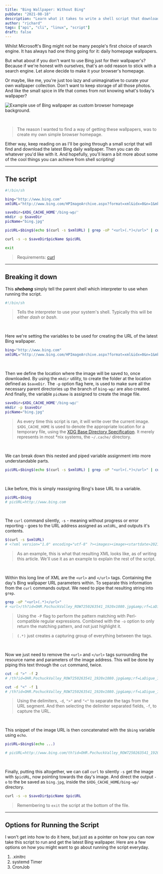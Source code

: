 ```yaml
---
title: "Bing Wallpaper: Without Bing"
pubDate: "2021-08-18"
description: "Learn what it takes to write a shell script that downloads the latest Bing Wallpaper.  Using the core *nix command-line utilities, such as; grep, cut, echo and mkdir, along with the curl."
author: "richard"
tags: ["api", "cli", "linux", "script"]
draft: false
---
```



Whilst Microsoft's Bing might not be many people's first choice of search engine. It has always had one thing going for it: daily homepage wallpapers.

But what about if you don't want to use Bing just for their wallpaper's? Because if we're honest with ourselves, that's an odd reason to stick with a search engine. Let alone decide to make it your browser's homepage.

Or maybe, like me, you're just too lazy and unimaginative to curate your own wallpaper collection. Don't want to keep storage of all those photos. And like the small spice in life that comes from not knowing what's today's wallpaper?

<img
  src={startPage.src}
  alt="Example use of Bing wallpaper as custom browser homepage background."
/>

<br />

> The reason I wanted to find a way of getting these wallpapers, was to create my own simple browser homepage.

Either way, keep reading on as I'll be going through a small script that will find and download the latest Bing daily wallpaper. Then you can do whatever you'd like with it. And hopefully, you'll learn a bit more about some of the cool things you can achieve from shell scripting!

---

## The script

```sh
#!/bin/sh

bing="http://www.bing.com"
xmlURL="http://www.bing.com/HPImageArchive.aspx?format=xml&idx=0&n=1&mkt=en-WW"

saveDir=$XDG_CACHE_HOME'/bing-wp/'
mkdir -p $saveDir
picName="bing.jpg"

picURL=$bing$(echo $(curl -s $xmlURL) | grep -oP "<url>(.*)</url>" | cut -d | ">" -f 2 | cut -d "<" -f 1)

curl -s -o $saveDir$picName $picURL

exit
```

> Requirements: [curl](https://curl.se/download.html)

---

## Breaking it down

This **_shebang_** simply tell the parent shell which interpreter to use when running the script.

```sh
#!/bin/sh
```

> Tells the interpreter to use your system's shell. Typically this will be either _dash_ or _bash_.

<br />

Here we're setting the variables to be used for creating the URL of the latest Bing wallpaper.

```sh
bing="http://www.bing.com"
xmlURL="http://www.bing.com/HPImageArchive.aspx?format=xml&idx=0&n=1&mkt=en-WW"
```

<br />

Then we define the location where the image will be saved to, once downloaded. By using the `mkdir` utility, to create the folder at the location defined as `$saveDir`. The `-p` option flag here, is used to make sure all the necessary parent directories up the branch of `bing-wp/` are also created. And finally, the variable `picName` is assigned to create the image file.

```sh
saveDir=$XDG_CACHE_HOME'/bing-wp/'
mkdir -p $saveDir
picName="bing.jpg"
```

> As every time this script is ran, it will write over the current image. `$XDG_CACHE_HOME` is used to denote the appropriate location for a temporary file, using the [XDG Base Directory Specification](https://specifications.freedesktop.org/basedir-spec/basedir-spec-latest.html). It merely represents in most \*nix systems, the `~/.cache/` directory.

<br />

We can break down this nested and piped variable assignment into more understandable parts.

```sh
picURL=$bing$(echo $(curl -s $xmlURL) | grep -oP "<url>(.*)</url>" | cut -d ">" -f 2 | cut -d "<" -f 1)
```

<br />

Like before, this is simply reassigning Bing's base URL to a variable.

```sh
picURL=$bing
# picURL=http://www.bing.com
```

<br />

The `curl` command silently, `-s` - meaning without progress or error reporting - goes to the URL address assigned as `xmlURL`, and outputs it's contents.

```sh
$(curl -s $xmlURL)
# <?xml version="1.0" encoding="utf-8" ?><images><image><startdate>20210817</startdate><fullstartdate>202108170000</fullstartdate><enddate>20210818</enddate><url>/th?id=OHR.PochuckValley_ROW7250263541_1920x1080.jpg&amp;rf=LaDigue_1920x1080.jpg&amp;pid=hp</url><urlBase>/th?id=OHR.PochuckValley_ROW7250263541</urlBase><copyright>Stairway to Heaven trail, Wawayanda State Park, New Jersey, USA (© Leembe/Getty Images)</copyright><copyrightlink>https://www.bing.com/search?q=wawayanda+state+park+new+jersey&amp;form=hpcapt</copyrightlink><headline>Info</headline><drk>1</drk><top>1</top><bot>1</bot><hotspots></hotspots></image><tooltips><loadMessage><message>Loading...</message></loadMessage><previousImage><text>Previous image</text></previousImage><nextImage><text>Next image</text></nextImage><play><text>Play video</text></play><pause><text>Pause video</text></pause></tooltips></images>
```

> As an example, this is what that resulting XML looks like, as of writing this article. We'll use it as an example to explain the rest of the script.

<br />

Within this long line of XML are the `<url>` and `</url>` tags. Containing the day's Bing wallpaper URL parameters within. To separate this information from the `curl` commands output. We need to pipe that resulting string into `grep`.

```sh
grep -oP "<url>(.*)</url>"
# <url>/th?id=OHR.PochuckValley_ROW7250263541_1920x1080.jpg&amp;rf=LaDigue_1920x1080.jpg&amp;pid=hp</url>
```

> Using the `-P` flag to perform the pattern matching with Perl-compatible regular expressions. Combined with the `-o` option to only return the matching pattern, and not just highlight it.

> `(.*)` just creates a capturing group of everything between the tags.

<br />

Now we just need to remove the `<url>` and `</url>` tags surrounding the resource name and parameters of the image address. This will be done by piping this text through the `cut` command, twice.

```sh
cut -d ">" -f 2
# /th?id=OHR.PochuckValley_ROW7250263541_1920x1080.jpg&amp;rf=LaDigue_1920x1080.jpg&amp;pid=hp</url
```

```sh
cut -d "<" -f 1
# /th?id=OHR.PochuckValley_ROW7250263541_1920x1080.jpg&amp;rf=LaDigue_1920x1080.jpg&amp;pid=hp
```

> Using the delimiters, `-d`, `">"` and `"<"` to separate the tags from the URL segment. And then selecting the delimiter separated fields, `-f`, to capture the URL.

<br />

This snippet of the image URL is then concatenated with the `$bing` variable using `echo`.

```sh
picURL=$bing$(echo ...)

# picURL=http://www.bing.com/th?id=OHR.PochuckValley_ROW7250263541_1920x1080.jpg&amp;rf=LaDigue_1920x1080.jpg&amp;pid=hp
```

<br />

Finally, putting this altogether, we can call `curl` to silently `-s` get the image with `$picURL`, now pointing towards the day's image. And direct the output `-o` to the be saved as `bing.jpg`, inside the `$XDG_CACHE_HOME/bing-wp/` directory.

```sh
curl -s -o $saveDir$picName $picURL
```

> Remembering to `exit` the script at the bottom of the file.

---

## Options for Running the Script

I won't get into how to do it here, but just as a pointer on how you can now take this script to run and get the latest Bing wallpaper. Here are a few options on how you might want to go about running the script everyday.

1. .xinitrc
2. systemd Timer
3. CronJob
